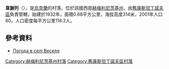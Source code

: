 {{coord|49|38|0|N|27|9|54|E|scale:100000|display=title}}

'''韋謝列'''（{{lang-uk|Веселе}}），是[[烏克蘭|烏克蘭]]的村落，位於該國西部[[赫梅利尼茨基州|赫梅利尼茨基州]]，由[[舊康斯坦丁諾夫區|舊康斯坦丁諾夫區]]負責管轄，始建於1932年，面積0.68平方公里，海拔高度314米，2001年人口80，人口密度每平方公里118.2人。

==參考資料==
* [http://weather.in.ua/ua/hmel'nickaja/3352 Погода в селі Веселе] {{Wayback|url=http://weather.in.ua/ua/hmel'nickaja/3352 |date=20160305103656 }}

{{DEFAULTSORT:Веселе}}
[[Category:赫梅利尼茨基州村落|Category:赫梅利尼茨基州村落]]
[[Category:舊康斯坦丁諾夫區村落|Category:舊康斯坦丁諾夫區村落]]


{{Khmelnytskyi-geo-stub}}